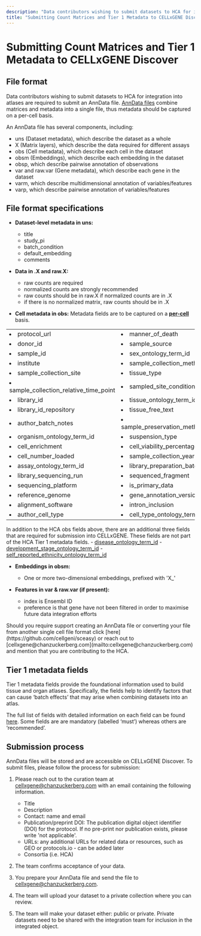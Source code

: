 ```yaml
---
description: "Data contributors wishing to submit datasets to HCA for integration into atlases are required to submit an AnnData file."
title: "Submitting Count Matrices and Tier 1 Metadata to CELLxGENE Discover"
---
```


# Submitting Count Matrices and Tier 1 Metadata to CELLxGENE Discover

## File format

Data contributors wishing to submit datasets to HCA for integration into atlases are required to submit an AnnData file. [AnnData files](https://anndata.readthedocs.io/en/latest/index.html) combine matrices and metadata into a single file, thus metadata should be captured on a per-cell basis.

An AnnData file has several components, including:

- uns (Dataset metadata), which describe the dataset as a whole
- X (Matrix layers), which describe the data required for different assays
- obs (Cell metadata), which describe each cell in the dataset
- obsm (Embeddings), which describe each embedding in the dataset
- obsp, which describe pairwise annotation of observations
- var and raw.var (Gene metadata), which describe each gene in the dataset
- varm, which describe multidimensional annotation of variables/features
- varp, which describe pairwise annotation of variables/features

## File format specifications

- **Dataset-level metadata in uns:**
    - title
    - study_pi
    - batch_condition
    - default_embedding
    - comments


- **Data in .X and raw.X:**
    - raw counts are required
    - normalized counts are strongly recommended
    - raw counts should be in raw.X if normalized counts are in .X
    - if there is no normalized matrix, raw counts should be in .X


- **Cell metadata in obs:** Metadata fields are to be captured on a <ins> **per-cell** </ins> basis.

<StyledTable borderless noWrap>

|                               |                          |
|:--------------------------------------|:-----------------------------------|
| <li>protocol_url</li>                       | <li>manner_of_death</li>                    |
| <li>donor_id</li>                              | <li>sample_source</li>                      |
| <li>sample_id</li>                             | <li>sex_ontology_term_id</li>               |
| <li>institute</li>                             | <li>sample_collection_method</li>           |
| <li>sample_collection_site</li>                | <li>tissue_type</li>                        |
| <li>sample_collection_relative_time_point</li> | <li>sampled_site_condition</li>             |
| <li>library_id</li>                            | <li>tissue_ontology_term_id</li>            |
| <li>library_id_repository</li>                 | <li>tissue_free_text</li>                   |
| <li>author_batch_notes</li>                    | <li>sample_preservation_method</li>         |
| <li>organism_ontology_term_id</li>             | <li>suspension_type</li>                    |
| <li>cell_enrichment</li>                       | <li>cell_viability_percentage</li>          |
| <li>cell_number_loaded</li>                    | <li>sample_collection_year</li>             |
| <li>assay_ontology_term_id</li>                | <li>library_preparation_batch</li>          |
| <li>library_sequencing_run</li>                | <li>sequenced_fragment</li>                 |
| <li>sequencing_platform</li>                   | <li>is_primary_data</li>                    |
| <li>reference_genome</li>                      | <li>gene_annotation_version</li>            |
| <li>alignment_software</li>                    | <li>intron_inclusion</li>                   |
| <li>author_cell_type</li>                      | <li>cell_type_ontology_term</li>            |

</StyledTable>

In addition to the HCA obs fields above, there are an additional three fields that are required for submission into CELLxGENE. These fields are not part of the HCA Tier 1 metadata fields.
    - [disease_ontology_term_id](https://github.com/chanzuckerberg/single-cell-curation/blob/main/schema/4.0.0/schema.md#disease_ontology_term_id)
    - [development_stage_ontology_term_id](https://github.com/chanzuckerberg/single-cell-curation/blob/main/schema/4.0.0/schema.md#development_stage_ontology_term_id)
    - [self_reported_ethnicity_ontology_term_id](https://github.com/chanzuckerberg/single-cell-curation/blob/main/schema/4.0.0/schema.md#self_reported_ethnicity_ontology_term_id)

- **Embeddings in obsm:**
    - One or more two-dimensional embeddings, prefixed with 'X_'

- **Features in var & raw.var (if present):**
    - index is Ensembl ID
    - preference is that gene have not been filtered in order to maximise future data integration efforts

<Alert icon={false} severity="info">
Should you require support creating an AnnData file or converting your file from another single cell file format click [here](https://github.com/cellgeni/sceasy) or reach out to [cellxgene@chanzuckerberg.com](mailto:cellxgene@chanzuckerberg.com) and mention that you are contributing to the HCA.
</Alert>

## Tier 1 metadata fields

Tier 1 metadata fields provide the foundational information used to build tissue and organ atlases. Specifically, the fields help to identify factors that can cause ‘batch effects’ that may arise when combining datasets into an atlas.

The full list of fields with detailed information on each field can be found [here](https://docs.google.com/spreadsheets/d/13oqRLh1awe7bClpX617_HQaoS8XPZV5JKPtPEff8-p4/edit?gid=1404414727#gid=1404414727). Some fields are are mandatory (labelled ‘must’) whereas others are ‘recommended’.

## Submission process

AnnData files will be stored and are accessible on CELLxGENE Discover. To submit files, please follow the process for submission:

1. Please reach out to the curation team at [cellxgene@chanzuckerberg.com](mailto:cellxgene@chanzuckerberg.com) with an email containing the following information.
    - Title
    - Description
    - Contact: name and email
    - Publication/preprint DOI: The publication digital object identifier (DOI) for the protocol. If no pre-print nor publication exists, please write 'not applicable'.
    - URLs: any additional URLs for related data or resources, such as GEO or protocols.io - can be added later
    - Consortia (i.e. HCA)

2. The team confirms acceptance of your data.
3. You prepare your AnnData file and send the file to [cellxgene@chanzuckerberg.com](mailto:cellxgene@chanzuckerberg.com).
4. The team will upload your dataset to a private collection where you can review.
5. The team will make your dataset either: public or private. Private datasets need to be shared with the integration team for inclusion in the integrated object.

